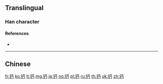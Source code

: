 {{character info/new}}
{{also|鈣}}
==Translingual==

===Han character===
{{Han char|rn=167|rad=钅|as=04|sn=9|four=|canj=CMYS,OPMYS,XCMYS|ids=⿰钅丐}}

====References====
* {{Han ref|kx=1328.061|hdz=64174.070|uh=9499|ud=38041}}

----

==Chinese==
{{zh-see|鈣}}

[[fr:钙]]
[[ko:钙]]
[[lt:钙]]
[[mg:钙]]
[[ja:钙]]
[[no:钙]]
[[pl:钙]]
[[ru:钙]]
[[th:钙]]
[[uk:钙]]
[[zh:钙]]